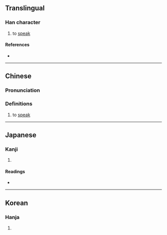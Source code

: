 {{character info}}
==Translingual==

===Han character===
{{Han char|rn=30|rad=口|as=09|sn=12|four=68046|canj=RORT|ids=⿰口弇}}

# {{lb|mul|Cantonese}} to [[speak]]

====References====
* {{Han ref|kx=0197.040|dkj=03889|dj=0418.240|hdz=10658.010|uh=557D|ud=21885|bh=D875|bd=55413}}

----

==Chinese==
{{zh-forms}}

===Pronunciation===
{{zh-pron
|m=án
|c=am1,ngam4,ngap1
|mc=
|oc=
|ma=
|cat=v
}}

===Definitions===
{{zh-hanzi}}

# to [[speak]]

----

==Japanese==

===Kanji===
{{ja-kanji|grade=|rs=口09}}

# {{rfdef|ja|sort=口09}}

====Readings====
* {{ja-readings|on=[[がん]] (gan), [[ごん]] (gon)|kun=[[いびき]] (ibiki), [[とじる]] (tojiru)}}

----

==Korean==

===Hanja===
{{ko-hanja|hangeul=암|rv=am|mr=am}}

# {{rfdef|ko|sort=口09}}
